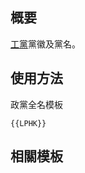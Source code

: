 {{NoteTA/MediaWiki}}{{Documentation subpage}}<!-- 在本行下編輯模板說明 -->

== 概要 ==
[[工黨 (香港)|工黨]]黨徽及黨名。

== 使用方法 ==
;政黨全名模板
 <pre>{{LPHK}}</pre>
<!--
;政黨簡稱模板
 <pre>{{CPHK/short}}</pre>
-->

== 相關模板 ==
{{香港政黨模板}}